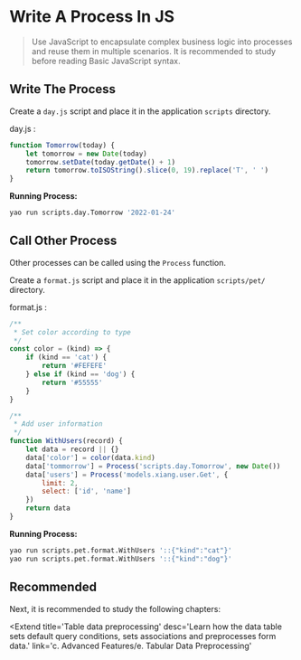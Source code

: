 # Write A Process In JS

<blockquote>
	Use JavaScript to encapsulate complex business logic into processes and reuse them in
	multiple scenarios. It is recommended to study before reading Basic JavaScript syntax.
</blockquote>

## Write The Process

Create a `day.js` script and place it in the application `scripts` directory.

day.js :

```javascript
function Tomorrow(today) {
	let tomorrow = new Date(today)
	tomorrow.setDate(today.getDate() + 1)
	return tomorrow.toISOString().slice(0, 19).replace('T', ' ')
}
```

**Running Process:**

```bash
yao run scripts.day.Tomorrow '2022-01-24'
```

## Call Other Process

Other processes can be called using the `Process` function.

Create a `format.js` script and place it in the application `scripts/pet/` directory.

format.js :

```javascript
/**
 * Set color according to type
 */
const color = (kind) => {
	if (kind == 'cat') {
		return '#FEFEFE'
	} else if (kind == 'dog') {
		return '#55555'
	}
}

/**
 * Add user information
 */
function WithUsers(record) {
	let data = record || {}
	data['color'] = color(data.kind)
	data['tommorrow'] = Process('scripts.day.Tomorrow', new Date())
	data['users'] = Process('models.xiang.user.Get', {
		limit: 2,
		select: ['id', 'name']
	})
	return data
}
```

**Running Process:**

```bash
yao run scripts.pet.format.WithUsers '::{"kind":"cat"}'
yao run scripts.pet.format.WithUsers '::{"kind":"dog"}'
```

## Recommended

Next, it is recommended to study the following chapters:

<Extend
	title='Table data preprocessing'
	desc='Learn how the data table sets default query conditions, sets associations and preprocesses form data.'
	link='c. Advanced Features/e. Tabular Data Preprocessing'
></Extend>

<Div style={{ display: 'flex', justifyContent: 'space-between' }}>
	<Link
		type='prev'
		title='Complex data query'
		link='c. Advanced Features/c. Complex Data Query'
	></Link>
	<Link
		type='next'
		title='Table data preprocessing'
		link='c. Advanced Features/e. Tabular Data Preprocessing'
	></Link>
</Div>

